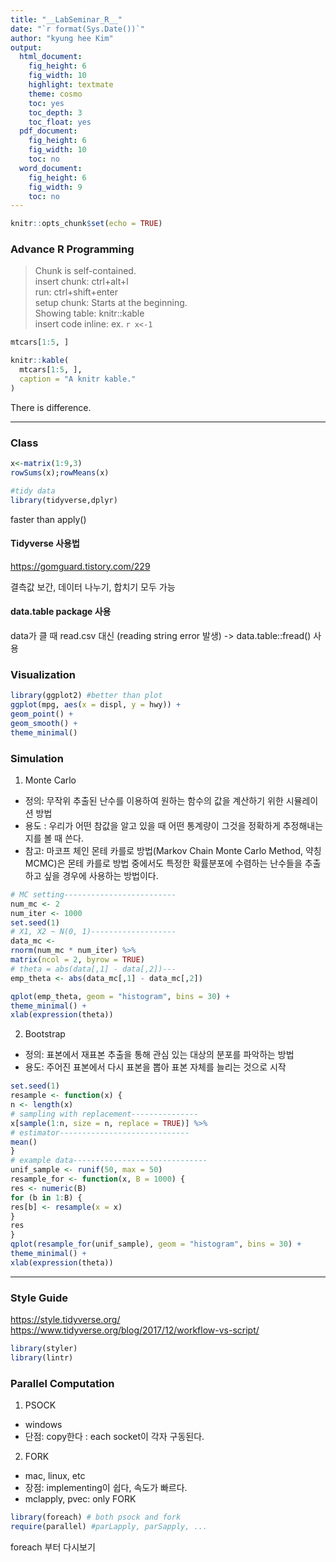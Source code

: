 ---
title: "__LabSeminar_R__"
date: "`r format(Sys.Date())`" 
author: "kyung hee Kim"
output:
  html_document:
    fig_height: 6
    fig_width: 10
    highlight: textmate
    theme: cosmo
    toc: yes
    toc_depth: 3
    toc_float: yes
  pdf_document:
    fig_height: 6
    fig_width: 10
    toc: no
  word_document:
    fig_height: 6
    fig_width: 9
    toc: no
---

```{r setup, include=FALSE}
knitr::opts_chunk$set(echo = TRUE)
```

### __Advance R Programming__

> Chunk is self-contained.  
insert chunk: ctrl+alt+l  
run: ctrl+shift+enter  
setup chunk: Starts at the beginning.  
Showing table: knitr::kable  
insert code inline: ex. `r x<-1`

```{r}
mtcars[1:5, ]

knitr::kable(
  mtcars[1:5, ], 
  caption = "A knitr kable."
)
```
There is difference. 

---

### __Class__

```{r class}
x<-matrix(1:9,3)
rowSums(x);rowMeans(x) 

#tidy data
library(tidyverse,dplyr)

```
faster than apply()

#### Tidyverse 사용법
<https://gomguard.tistory.com/229>  

결측값 보간, 데이터 나누기, 합치기 모두 가능 
  

#### data.table package 사용
data가 클 때 
read.csv 대신 (reading string error 발생) -> data.table::fread() 사용

### __Visualization__
```{r}
library(ggplot2) #better than plot
ggplot(mpg, aes(x = displ, y = hwy)) +
geom_point() +
geom_smooth() +
theme_minimal()

```



### __Simulation__
1. Monte Carlo
- 정의: 무작위 추출된 난수를 이용하여 원하는 함수의 값을 계산하기 위한 시뮬레이션 방법  
- 용도 : 우리가 어떤 참값을 알고 있을 때 어떤 통계량이 그것을 정확하게 추정해내는지를 볼 때 쓴다.  
- 참고: 마코프 체인 몬테 카를로 방법(Markov Chain Monte Carlo Method, 약칭 MCMC)은 몬테 카를로 방법 중에서도 특정한 확률분포에 수렴하는 난수들을 추출하고 싶을 경우에 사용하는 방법이다. 
```{r}
# MC setting-------------------------
num_mc <- 2
num_iter <- 1000
set.seed(1)
# X1, X2 ~ N(0, 1)-------------------
data_mc <-
rnorm(num_mc * num_iter) %>%
matrix(ncol = 2, byrow = TRUE)
# theta = abs(data[,1] - data[,2])---
emp_theta <- abs(data_mc[,1] - data_mc[,2])

qplot(emp_theta, geom = "histogram", bins = 30) +
theme_minimal() +
xlab(expression(theta))
```

2. Bootstrap
- 정의:  표본에서 재표본 추출을 통해 관심 있는 대상의 분포를 파악하는 방법
- 용도: 주어진 표본에서 다시 표본을 뽑아 표본 자체를 늘리는 것으로 시작  
```{r}
set.seed(1)
resample <- function(x) {
n <- length(x)
# sampling with replacement---------------
x[sample(1:n, size = n, replace = TRUE)] %>%
# estimator-----------------------------
mean()
}
# example data------------------------------
unif_sample <- runif(50, max = 50)
resample_for <- function(x, B = 1000) {
res <- numeric(B)
for (b in 1:B) {
res[b] <- resample(x = x)
}
res
}
qplot(resample_for(unif_sample), geom = "histogram", bins = 30) +
theme_minimal() +
xlab(expression(theta))
```

-------

### __Style Guide__
<https://style.tidyverse.org/>
<https://www.tidyverse.org/blog/2017/12/workflow-vs-script/>
```{r style_guide}
library(styler)
library(lintr)
```


### __Parallel Computation__

1. PSOCK
- windows
- 단점: copy한다 : each socket이 각자 구동된다.
2. FORK
- mac, linux, etc
- 장점: implementing이 쉽다, 속도가 빠르다.
- mclapply, pvec: only FORK

```{r parallel}
library(foreach) # both psock and fork
require(parallel) #parLapply, parSapply, ...


```

foreach 부터 다시보기 
